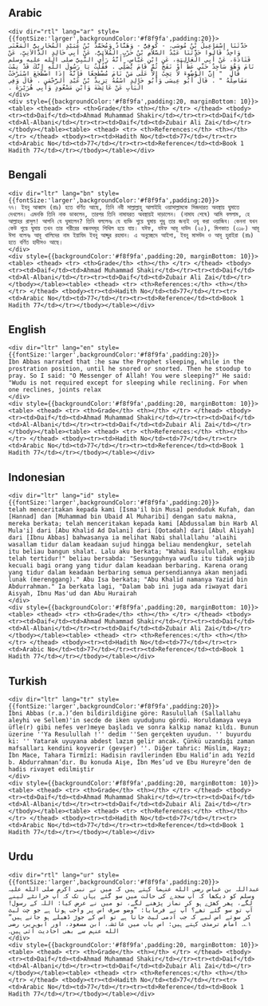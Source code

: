 ## Arabic


    <div dir="rtl" lang="ar" style={{fontSize:'larger',backgroundColor:'#f8f9fa',padding:20}}>
    حَدَّثَنَا إِسْمَاعِيلُ بْنُ مُوسَى، - كُوفِيٌّ - وَهَنَّادٌ وَمُحَمَّدُ بْنُ عُبَيْدٍ الْمُحَارِبِيُّ الْمَعْنَى وَاحِدٌ قَالُوا حَدَّثَنَا عَبْدُ السَّلاَمِ بْنُ حَرْبٍ الْمُلاَئِيُّ، عَنْ أَبِي خَالِدٍ الدَّالاَنِيِّ، عَنْ قَتَادَةَ، عَنْ أَبِي الْعَالِيَةِ، عَنِ ابْنِ عَبَّاسٍ، أَنَّهُ رَأَى النَّبِيَّ صلى الله عليه وسلم نَامَ وَهُوَ سَاجِدٌ حَتَّى غَطَّ أَوْ نَفَخَ ثُمَّ قَامَ يُصَلِّي ‏.‏ فَقُلْتُ يَا رَسُولَ اللَّهِ إِنَّكَ قَدْ نِمْتَ قَالَ ‏ "‏ إِنَّ الْوُضُوءَ لاَ يَجِبُ إِلاَّ عَلَى مَنْ نَامَ مُضْطَجِعًا فَإِنَّهُ إِذَا اضْطَجَعَ اسْتَرْخَتْ مَفَاصِلُهُ ‏"‏ ‏.‏ قَالَ أَبُو عِيسَى وَأَبُو خَالِدٍ اسْمُهُ يَزِيدُ بْنُ عَبْدِ الرَّحْمَنِ ‏.‏ قَالَ وَفِي الْبَابِ عَنْ عَائِشَةَ وَابْنِ مَسْعُودٍ وَأَبِي هُرَيْرَةَ ‏.‏
    </div>
    <div style={{backgroundColor:'#f8f9fa',padding:20, marginBottom: 10}}><table> <thead> <tr> <th>Grade</th> <th></th> </tr> </thead> <tbody> <tr><td>Daif</td><td>Ahmad Muhammad Shakir</td></tr><tr><td>Daif</td><td>Al-Albani</td></tr><tr><td>Daif</td><td>Zubair Ali Zai</td></tr></tbody></table><table> <thead> <tr> <th>References:</th> <th></th> </tr> </thead> <tbody><tr><td>Hadith No</td><td>77</td></tr><tr><td>Arabic No</td><td>77</td></tr><tr><td>Reference</td><td>Book 1 Hadith 77</td></tr></tbody></table></div>

## Bengali


    <div dir="ltr" lang="bn" style={{fontSize:'larger',backgroundColor:'#f8f9fa',padding:20}}>
    ৭৭। ইবনু আব্বাস (রাঃ) হতে বর্ণিত আছে, তিনি নবী সাল্লাল্লাহু আলাইহি ওয়াসাল্লামকে সিজদারত অবস্থায় ঘুমাতে দেখলেন। এমনকি তিনি নাক ডাকলেন, তারপর তিনি নামাযরত অবস্থায়ই দাড়ালেন। (নামায শেষে) আমি বললাম, হে আল্লাহর রাসূল! আপনি যে ঘুমালেন? তিনি বললেনঃ যে ব্যক্তি শুয়ে ঘুমায় শুধু তার জন্যই ওযু করা ওয়াজিব। কেননা যখন কেউ শুয়ে ঘুমায় তখন তার শরীরের বন্ধনসমূহ শিথিল হয়ে যায়। যঈফ, যঈফ আবূ দাউদ (২৫), মিশকাত (৩১৮) আবূ ঈসা বলেনঃ আবূ খালিদের নাম ইয়াযিদ ইবনু আব্দুর রহমান। এ অনুচ্ছেদে আইশা, ইবনু মাসউদ ও আবূ হুরাইরা (রাঃ) হতে বর্ণিত হাদীসও আছে।
    </div>
    <div style={{backgroundColor:'#f8f9fa',padding:20, marginBottom: 10}}><table> <thead> <tr> <th>Grade</th> <th></th> </tr> </thead> <tbody> <tr><td>Daif</td><td>Ahmad Muhammad Shakir</td></tr><tr><td>Daif</td><td>Al-Albani</td></tr><tr><td>Daif</td><td>Zubair Ali Zai</td></tr></tbody></table><table> <thead> <tr> <th>References:</th> <th></th> </tr> </thead> <tbody><tr><td>Hadith No</td><td>77</td></tr><tr><td>Arabic No</td><td>77</td></tr><tr><td>Reference</td><td>Book 1 Hadith 77</td></tr></tbody></table></div>

## English


    <div dir="ltr" lang="en" style={{fontSize:'larger',backgroundColor:'#f8f9fa',padding:20}}>
    Ibn Abbas narrated that :he saw the Prophet sleeping, while in the prostration position, until he snored or snorted. Then he stoodup to pray. So I said: "O Messenger of Allah! You were sleeping?" He said: "Wudu is not required except for sleeping while reclining. For when one reclines, joints relax
    </div>
    <div style={{backgroundColor:'#f8f9fa',padding:20, marginBottom: 10}}><table> <thead> <tr> <th>Grade</th> <th></th> </tr> </thead> <tbody> <tr><td>Daif</td><td>Ahmad Muhammad Shakir</td></tr><tr><td>Daif</td><td>Al-Albani</td></tr><tr><td>Daif</td><td>Zubair Ali Zai</td></tr></tbody></table><table> <thead> <tr> <th>References:</th> <th></th> </tr> </thead> <tbody><tr><td>Hadith No</td><td>77</td></tr><tr><td>Arabic No</td><td>77</td></tr><tr><td>Reference</td><td>Book 1 Hadith 77</td></tr></tbody></table></div>

## Indonesian


    <div dir="ltr" lang="id" style={{fontSize:'larger',backgroundColor:'#f8f9fa',padding:20}}>
    telah menceritakan kepada kami [Isma'il bin Musa] penduduk Kufah, dan [Hannad] dan [Muhammad bin Ubaid Al Muharibi] dengan satu makna, mereka berkata; telah menceritakan kepada kami [Abdussalam bin Harb Al Mula'i] dari [Abu Khalid Ad Dalani] dari [Qotadah] dari [Abul Aliyah] dari [Ibnu Abbas] bahwasanya ia melihat Nabi shallallahu 'alaihi wasallam tidur dalam keadaan sujud hingga beliau mendengkur, setelah itu beliau bangun shalat. Lalu aku berkata; "Wahai Rasulullah, engkau telah tertidur!" beliau bersabda: "Sesungguhnya wudlu itu tidak wajib kecuali bagi orang yang tidur dalam keadaan berbaring. Karena orang yang tidur dalam keadaan berbaring semua persendiannya akan menjadi lunak (merenggang)." Abu Isa berkata; "Abu Khalid namanya Yazid bin Abdurrahman." Ia berkata lagi, "Dalam bab ini juga ada riwayat dari Aisyah, Ibnu Mas'ud dan Abu Hurairah
    </div>
    <div style={{backgroundColor:'#f8f9fa',padding:20, marginBottom: 10}}><table> <thead> <tr> <th>Grade</th> <th></th> </tr> </thead> <tbody> <tr><td>Daif</td><td>Ahmad Muhammad Shakir</td></tr><tr><td>Daif</td><td>Al-Albani</td></tr><tr><td>Daif</td><td>Zubair Ali Zai</td></tr></tbody></table><table> <thead> <tr> <th>References:</th> <th></th> </tr> </thead> <tbody><tr><td>Hadith No</td><td>77</td></tr><tr><td>Arabic No</td><td>77</td></tr><tr><td>Reference</td><td>Book 1 Hadith 77</td></tr></tbody></table></div>

## Turkish


    <div dir="ltr" lang="tr" style={{fontSize:'larger',backgroundColor:'#f8f9fa',padding:20}}>
    İbni Abbas (r.a.)’den bildirildiğine göre: Rasulullah (Sallallahu aleyhi ve Sellem)'in secde de iken uyuduğunu gördü. Horuldamaya veya üfle(r) gibi nefes ver)meye başladı ve sonra kalkıp namaz kıldı. Bunun üzerine ''Ya Resulullah !'' dedim ''Sen gerçekten uyudun. '' buyurdu ki: '' Yatarak uyuyana abdest lazım gelir ancak. Çünkü uzandığı zaman mafsalları kendini koyverir (gevşer) ''. Diğer tahric: Müslim, Hayz; İbn Mace, Tahara Tirmîzî: Hadisin ravîlerinden Ebu Halid’in adı Yezîd b. Abdurrahman’dır. Bu konuda Aişe, İbn Mes’ud ve Ebu Hureyre’den de hadis rivayet edilmiştir
    </div>
    <div style={{backgroundColor:'#f8f9fa',padding:20, marginBottom: 10}}><table> <thead> <tr> <th>Grade</th> <th></th> </tr> </thead> <tbody> <tr><td>Daif</td><td>Ahmad Muhammad Shakir</td></tr><tr><td>Daif</td><td>Al-Albani</td></tr><tr><td>Daif</td><td>Zubair Ali Zai</td></tr></tbody></table><table> <thead> <tr> <th>References:</th> <th></th> </tr> </thead> <tbody><tr><td>Hadith No</td><td>77</td></tr><tr><td>Arabic No</td><td>77</td></tr><tr><td>Reference</td><td>Book 1 Hadith 77</td></tr></tbody></table></div>

## Urdu


    <div dir="rtl" lang="ur" style={{fontSize:'larger',backgroundColor:'#f8f9fa',padding:20}}>
    عبداللہ بن عباس رضی الله عنہما کہتے ہیں کہ میں نے نبی اکرم صلی الله علیہ وسلم کو دیکھا کہ آپ سجدے کی حالت میں سو گئے یہاں تک کہ آپ خرانٹے لینے لگے، پھر کھڑے ہو کر نماز پڑھنے لگے، تو میں نے عرض کیا: اللہ کے رسول! آپ تو سو گئے تھے؟ آپ نے فرمایا: ”وضو صرف اس پر واجب ہوتا ہے جو چت لیٹ کر سوئے اس لیے کہ جب آدمی لیٹ جاتا ہے تو اس کے جوڑ ڈھیلے ہو جاتے ہیں“ ۱؎۔ امام ترمذی کہتے ہیں: اس باب میں عائشہ، ابن مسعود، اور ابوہریرہ رضی الله عنہم سے بھی احادیث آئی ہیں۔
    </div>
    <div style={{backgroundColor:'#f8f9fa',padding:20, marginBottom: 10}}><table> <thead> <tr> <th>Grade</th> <th></th> </tr> </thead> <tbody> <tr><td>Daif</td><td>Ahmad Muhammad Shakir</td></tr><tr><td>Daif</td><td>Al-Albani</td></tr><tr><td>Daif</td><td>Zubair Ali Zai</td></tr></tbody></table><table> <thead> <tr> <th>References:</th> <th></th> </tr> </thead> <tbody><tr><td>Hadith No</td><td>77</td></tr><tr><td>Arabic No</td><td>77</td></tr><tr><td>Reference</td><td>Book 1 Hadith 77</td></tr></tbody></table></div>